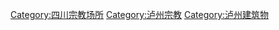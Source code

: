 [[Category:四川宗教场所|Category:四川宗教场所]]
[[Category:泸州宗教|Category:泸州宗教]]
[[Category:泸州建筑物|Category:泸州建筑物]]